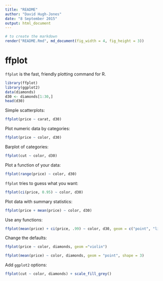 ```yaml
---
title: "README"
author: "David Hugh-Jones"
date: "8 September 2015"
output: html_document
---
```


```r
# to create the markdown
render("README.Rmd", md_document(fig_width = 4, fig_height = 3))
```
# ffplot

`ffplot` is the fast, friendly plotting command for R. 

```r
library(ffplot)
library(ggplot2)
data(diamonds)
d30 <- diamonds[1:30,]
head(d30)
```


Simple scatterplots: 

```r
ffplot(price ~ carat, d30)
```

Plot numeric data by categories: 

```r
ffplot(price ~ color, d30)
```

Barplot of categories:

```r
ffplot(cut ~ color, d30)
```

Plot a function of your data:

```r
ffplot(range(price) ~ color, d30)
```

`ffplot` tries to guess what you want:

```r
ffplot(ci(price, 0.95) ~ color, d30)
```


Plot data with summary statistics:

```r
ffplot(price + mean(price) ~ color, d30)
```

Use any functions:

```r
ffplot(mean(price) + ci(price, .99) ~ color, d30, geom = c("point", "linerange"))
```

Change the defaults:

```r
ffplot(price ~ color, diamonds, geom ="violin")

```

```r
ffplot(mean(price) ~ color, diamonds, geom = "point", shape = 3)
```

Add `ggplot2` options:

```r
ffplot(cut ~ color, diamonds) + scale_fill_grey()
```
